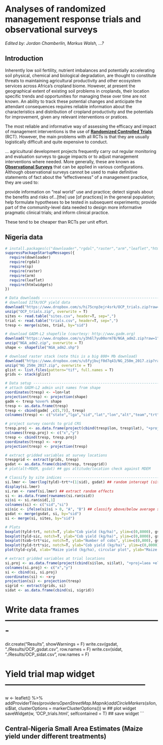 # Analyses of randomized management response trials and observational surveys {#mrt}

*Edited by: Jordan Chamberlin, Markus Walsh, ...?*

## Introduction {#mrt-intro}

Inherently low soil fertility, nutrient imbalances and potentially accelerating soil physical, chemical and biological degradation, are thought to constitute threats to maintaining agricultural productivity and other ecosystem services across Africa's cropland biome. However, at present the geographical extent of existing soil problems in croplands, their location specific trends and opportunities for managing these over time are not known. An ability to track these potential changes and anticipate the attendant consequences requires reliable information about the characteristics and distribution of cropland productivity and the potentials for improvement, given any relevant interventions or pratices. 

The most reliable and informative way of assessing the efficacy and impact of management interventions is the use of [**Randomized Controlled Trials**](https://en.wikipedia.org/wiki/Randomized_controlled_trial) (RCT). However, the main problems with all RCTs is that they are usually logistically difficult and quite expensive to conduct.

... agricultural development projects frequently carry out regular monitoring and evaluation surveys to gauge impacts or to adjust management interventions where needed. More generally, these are known as [**Observational Surveys**](https://en.wikipedia.org/wiki/Observational_study) that can be applied in various configurations. Although observational surveys cannot be used to make definitive statements of fact about the "effectiveness" of a management practice, they are used to:

provide information on “real world” use and practice;
detect signals about the benefits and risks of...[the] use [of practices] in the general population;
help formulate hypotheses to be tested in subsequent experiments;
provide part of the community-level data needed to design more informative pragmatic clinical trials; and
inform clinical practice.

These tend to be cheaper than RCTs per unit effort.

## Nigeria data {#NG-data}

```r
# install.packages(c("downloader","rgdal","raster","arm","leaflet","htmlwidgets")), dependencies=TRUE)
suppressPackageStartupMessages({
  require(downloader)
  require(rgdal)
  require(sp)
  require(raster)
  require(arm)
  require(leaflet)
  require(htmlwidgets)
})
```

```r
# Data downloads -----------------------------------------------------------
# download IITA/OCP yield data
download("https://www.dropbox.com/s/hi75cnp3ejr4srk/OCP_trials.zip?raw=1", "OCP_trials.zip", mode = "wb")
unzip("OCP_trials.zip", overwrite = T)
sites <- read.table("sites.csv", header=T, sep=",")
trial <- read.table("trials.csv", header=T, sep=",")
tresp <- merge(sites, trial, by="sid")

# download GADM-L2 shapefile (courtesy: http://www.gadm.org)
download("https://www.dropbox.com/s/y3h6l7yu00orm78/NGA_adm2.zip?raw=1", "NGA_adm2.zip", mode = "wb")
unzip("NGA_adm2.zip", overwrite = T)
shape <- shapefile("NGA_adm2.shp")

# download raster stack (note this is a big 800+ Mb download)
download("https://www.dropbox.com/s/u5fyjbujf0d7q43/NG_250m_2017.zip?raw=1", "NG_250m_2017.zip", mode = "wb")
unzip("NG_250m_2017.zip", overwrite = T)
glist <- list.files(pattern="tif", full.names = T)
grids <- stack(glist)

# Data setup --------------------------------------------------------------
# attach GADM-L2 admin unit names from shape
coordinates(tresp) <- ~lon+lat
projection(tresp) <- projection(shape)
gadm <- tresp %over% shape
tresp <- as.data.frame(tresp)
tresp <- cbind(gadm[ ,c(5,7)], tresp)
colnames(tresp) <- c("state","lga","sid","lat","lon","alt","team","trt","ccob","tcob","twgt","cyld","tyld","ayld")

# project survey coords to grid CRS
tresp.proj <- as.data.frame(project(cbind(tresp$lon, tresp$lat), "+proj=laea +ellps=WGS84 +lon_0=20 +lat_0=5 +units=m +no_defs"))
colnames(tresp.proj) <- c("x","y")
tresp <- cbind(tresp, tresp.proj)
coordinates(tresp) <- ~x+y
projection(tresp) <- projection(tresp)

# extract gridded variables at survey locations
trespgrid <- extract(grids, tresp)
gsdat <- as.data.frame(cbind(tresp, trespgrid)) 
# plot(alt~MDEM, gsdat) ## gps altitude/location check against MDEM 
```

```r
# Classify by site indices ------------------------------------------------
si.lmer <- lmer(log(tyld)~trt*+(1|sid), gsdat) ## random intercept (site-level) model
display(si.lmer)
si.ran <- ranef(si.lmer) ## extract random effects
si <- as.data.frame(rownames(si.ran$sid))
si$si <- si.ran$sid[,1]
colnames(si) <- c("sid","si")
si$sic <- ifelse(si$si > 0, "A", "B") ## classify above/below average site indices (sic = A/B)
gsdat <- merge(gsdat, si, by="sid")
si <- merge(si, sites, by="sid")

# Plots
boxplot(tyld~trt, notch=T, ylab="Cob yield (kg/ha)", ylim=c(0,8000), gsdat) ## treatment differences
boxplot(tyld~sic, notch=T, ylab="Cob yield (kg/ha)", ylim=c(0,8000), gsdat) ## yield differences between site index classes
boxplot(tcob~trt*sic, notch=T, ylab="Number of cobs", ylim=c(0,800), gsdat) ## treatment differences
boxplot(tyld~trt*sic, notch=T, ylab="Cob yield (kg/ha)", ylim=c(0,8000), gsdat) ## treatment differences
plot(tyld~cyld, xlab="Maize yield (kg/ha), circular plot", ylab="Maize yield (kg/ha), total plot", gsdat)

# extract gridded variables at trial locations
si.proj <- as.data.frame(project(cbind(si$lon, si$lat), "+proj=laea +ellps=WGS84 +lon_0=20 +lat_0=5 +units=m +no_defs"))
colnames(si.proj) <- c("x","y")
si <- cbind(si, si.proj)
coordinates(si) <- ~x+y
projection(si) <- projection(tresp)
sigrid <- extract(grids, si)
sidat <- as.data.frame(cbind(si, sigrid)) 
```

# Write data frames -------------------------------------------------------
dir.create("Results", showWarnings = F)
write.csv(gsdat, "./Results/OCP_gsdat.csv", row.names = F)
write.csv(sidat, "./Results/OCP_sidat.csv", row.names = F)

# Yield trial map widget --------------------------------------------------
w <- leaflet() %>% 
  addProviderTiles(providers$OpenStreetMap.Mapnik) %>%
  addCircleMarkers(si$lon, si$lat, clusterOptions = markerClusterOptions())
w ## plot widget 
saveWidget(w, 'OCP_trials.html', selfcontained = T) ## save widget
```

## Central-Nigeria Small Area Estimates (Maize yield under different treatments)


